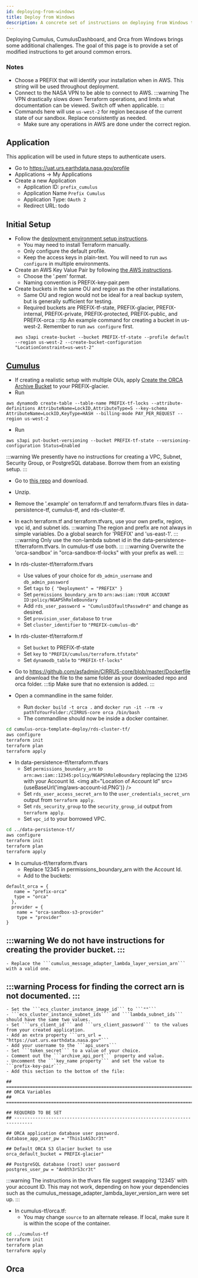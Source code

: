 ```yaml
---
id: deploying-from-windows
title: Deploy from Windows
description: A concrete set of instructions on deploying from Windows to create a test environment.
---
```



Deploying Cumulus, CumulusDashboard, and Orca from Windows brings some additional challenges.
The goal of this page is to provide a set of modified instructions to get around common errors.

### Notes
- Choose a PREFIX that will identify your installation when in AWS. This string will be used throughout deployment.
- Connect to the NASA VPN to be able to connect to AWS.
:::warning
The VPN drastically slows down Terraform operations, and limits what documentation can be viewed. Switch off when applicable.
:::
- Commands here will use ```us-west-2``` for region because of the current state of our sandbox. Replace consistently as needed.
    - Make sure any operations in AWS are done under the correct region.

## Application
This application will be used in future steps to authenticate users.
- Go to https://uat.urs.earthdata.nasa.gov/profile
- Applications -> My Applications
- Create a new Application
    - Application ID: ```prefix_cumulus```
    - Application Name ```Prefix Cumulus```
    - Application Type: ```OAuth 2```
    - Redirect URL: todo

## Initial Setup
- Follow the [deployment environment setup instructions](setting-up-deployment-environment.mdx).
    - You may need to install Terraform manually.
    - Only configure the default profile.
    - Keep the access keys in plain-text. You will need to run ```aws configure``` in multiple environments.
- Create an AWS Key Value Pair by following  [the AWS instructions](https://docs.aws.amazon.com/AWSEC2/latest/UserGuide/ec2-key-pairs.html#having-ec2-create-your-key-pair).
    - Choose the '.pem' format.
    - Naming convention is PREFIX-key-pair.pem
- Create buckets in the same OU and region as the other installations.
    - Same OU and region would not be ideal for a real backup system, but is generally sufficient for testing.
    - Required buckets are PREFIX-tf-state, PREFIX-glacier, PREFIX-internal, PREFIX-private, PREFIX-protected, PREFIX-public, and PREFIX-orca
    :::tip
    An example command for creating a bucket in us-west-2. Remember to run ```aws configure``` first.
    ```commandline
    aws s3api create-bucket --bucket PREFIX-tf-state --profile default --region us-west-2 --create-bucket-configuration "LocationConstraint=us-west-2"
    ```

## [Cumulus](https://nasa.github.io/cumulus/docs/deployment/deployment-readme)
- If creating a realistic setup with multiple OUs, apply [Create the ORCA Archive Bucket](creating-orca-glacier-bucket.md) to your PREFIX-glacier.
- Run
```commandline
aws dynamodb create-table --table-name PREFIX-tf-locks --attribute-definitions AttributeName=LockID,AttributeType=S --key-schema AttributeName=LockID,KeyType=HASH --billing-mode PAY_PER_REQUEST --region us-west-2
```
- Run
```commandline
aws s3api put-bucket-versioning --bucket PREFIX-tf-state --versioning-configuration Status=Enabled
```

:::warning
We presently have no instructions for creating a VPC, Subnet, Security Group, or PostgreSQL database.
Borrow them from an existing setup.
:::
- Go to [this repo](https://git.earthdata.nasa.gov/projects/ORCA/repos/cumulus-orca-template-deploy/browse) and download.
- Unzip.
- Remove the '.example' on terraform.tf and terraform.tfvars files in data-persistence-tf, cumulus-tf, and rds-cluster-tf.
- In each terraform.tf and terraform.tfvars, use your own prefix, region, vpc id, and subnet ids.
:::warning
The region and prefix are not always in simple variables. Do a global search for 'PREFIX' and 'us-east-1'.
:::
:::warning
Only use the non-lambda subnet id in the data-persistence-tf/terraform.tfvars. In cumulus-tf use both.
:::
:::warning
Overwrite the 'orca-sandbox' in "orca-sandbox-tf-locks" with your prefix as well.
:::
- In rds-cluster-tf/terraform.tfvars
    - Use values of your choice for ```db_admin_username``` and ```db_admin_password```
    - Set ```tags``` to ```{ "Deployment" = "PREFIX" }```
    - Set ```permissions_boundary_arn``` to ```arn:aws:iam::YOUR ACCOUNT ID:policy/NGAPShRoleBoundary```
    - Add ```rds_user_password = "CumulusD3faultPassw0rd"``` and change as desired.
    - Set ```provision_user_database``` to ```true```
    - Set ```cluster_identifier``` to ```"PREFIX-cumulus-db"```

- In rds-cluster-tf/terraform.tf
    - Set ```bucket``` to PREFIX-tf-state
    - Set ```key``` to ```"PREFIX/cumulus/terraform.tfstate"```
    - Set ```dynamodb_table``` to ```"PREFIX-tf-locks"```

- Go to https://github.com/asfadmin/CIRRUS-core/blob/master/Dockerfile and download the file to the same folder as your downloaded repo and orca folder.
:::tip
Make sure that no extension is added.
:::
- Open a commandline in the same folder.
    - Run ```docker build -t orca .``` and ```docker run -it --rm -v pathToYourFolder:/CIRRUS-core orca /bin/bash```
    - The commandline should now be inside a docker container.
```bash
cd cumulus-orca-template-deploy/rds-cluster-tf/
aws configure
terraform init
terraform plan
terraform apply
```

- In data-persistence-tf/terraform.tfvars
    - Set ```permissions_boundary_arn``` to ```arn:aws:iam::12345:policy/NGAPShRoleBoundary``` replacing the ```12345``` with your Account Id.
    <img alt="Location of Account Id" src={useBaseUrl('img/aws-account-id.PNG')} />
    - Set ```rds_user_access_secret_arn``` to the ```user_credentials_secret_urn``` output from ```terraform apply```.
    - Set ```rds_security_group``` to the ```security_group_id``` output from ```terraform apply```.
    - Set ```vpc_id``` to your borrowed VPC.

```bash
cd ../data-persistence-tf/
aws configure
terraform init
terraform plan
terraform apply
```

- In cumulus-tf/terraform.tfvars
    - Replace 12345 in permissions_boundary_arn with the Account Id.
    - Add to the buckets:
```
default_orca = {
   name = "prefix-orca"
   type = "orca"
  },
  provider = {
    name = "orca-sandbox-s3-provider"
    type = "provider"
}
```
:::warning
We do not have instructions for creating the provider bucket.
:::
-
    - Replace the ```cumulus_message_adapter_lambda_layer_version_arn``` with a valid one.

:::warning
Process for finding the correct arn is not documented.
:::
-
    - Set the ```ecs_cluster_instance_image_id``` to ```""```
    - ```ecs_cluster_instance_subnet_ids``` and ```lambda_subnet_ids``` should have the same two values.
    - Set ```urs_client_id``` and ```urs_client_password``` to the values from your created application.
    - Add an extra property ```urs_url = "https://uat.urs.earthdata.nasa.gov"```
    - Add your username to the ```api_users```
    - Set ```token_secret``` to a value of your choice.
    - Comment out the ```archive_api_port``` property and value.
    - Uncomment the ```key_name property``` and set the value to ```prefix-key-pair```
    - Add this section to the bottom of the file:
```
## =============================================================================
## ORCA Variables
## =============================================================================

## REQUIRED TO BE SET
## -----------------------------------------------------------------------------

## ORCA application database user password.
database_app_user_pw = "This1sAS3cr3t"

## Default ORCA S3 Glacier bucket to use
orca_default_bucket = PREFIX-glacier"

## PostgreSQL database (root) user password
postgres_user_pw = "An0th3rS3cr3t"
```
:::warning
The instructions in the tfvars file suggest swapping '12345' with your account ID. This may not work, depending on how your dependencies such as the cumulus_message_adapter_lambda_layer_version_arn were set up.
:::
- In cumulus-tf/orca.tf:
    - You may change ```source``` to an alternate release. If local, make sure it is within the scope of the container.
```bash
cd ../cumulus-tf
terraform init
terraform plan
terraform apply
```

## Orca
